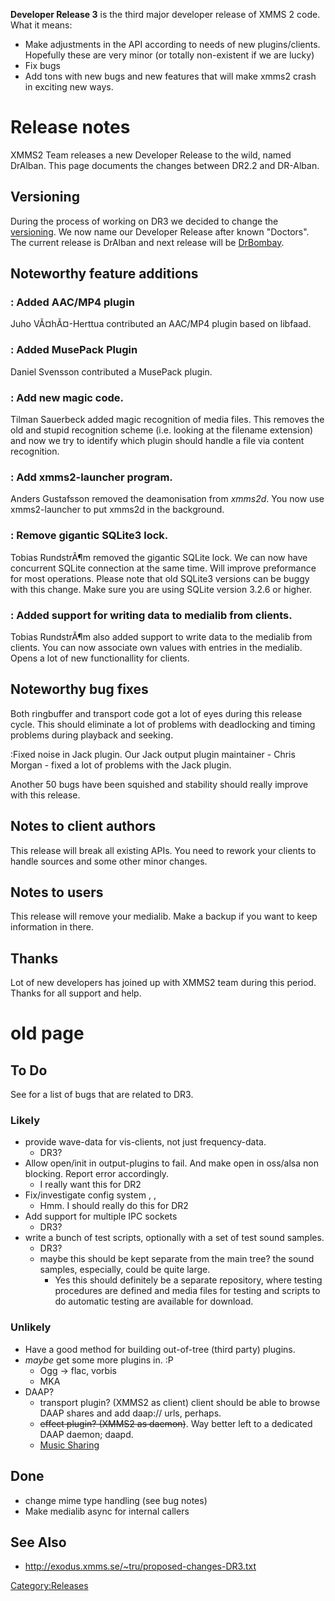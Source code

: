 {{Navbar}}

'''Developer Release 3''' is the third major developer release of XMMS 2 code. What it means:

* Make adjustments in the API according to needs of new plugins/clients. Hopefully these are very minor (or totally non-existent if we are lucky)
* Fix bugs
* Add tons with new bugs and new features that will make xmms2 crash in exciting new ways.


= Release notes =
XMMS2 Team releases a new Developer Release to the wild, named DrAlban. This
page documents the changes between DR2.2 and DR-Alban.

==Versioning==
During the process of working on DR3 we decided to change the [[versioning]]. We now
name our Developer Release after known "Doctors". The current release is DrAlban and next release will be [[Release:DrBombay|DrBombay]].

==Noteworthy feature additions==
=== {{Bug|273}}: Added AAC/MP4 plugin ===
Juho VÃ¤hÃ¤-Herttua contributed an AAC/MP4 plugin based on libfaad.

=== {{Bug|428}}: Added MusePack Plugin ===
Daniel Svensson contributed a MusePack plugin.

=== {{Bug|65}}: Add new magic code. ===
Tilman Sauerbeck added magic recognition of media files. This removes
the old and stupid recognition scheme (i.e. looking at the filename extension) and
now we try to identify which plugin should handle a file via content
recognition.

=== {{Bug|276}}: Add xmms2-launcher program. ===
Anders Gustafsson removed the deamonisation from ''xmms2d''. You now use
xmms2-launcher to put xmms2d in the background.

=== {{Bug|190}}: Remove gigantic SQLite3 lock. ===
Tobias RundstrÃ¶m removed the gigantic SQLite lock. We can now have
concurrent SQLite connection at the same time. Will improve preformance for
most operations. Please note that old SQLite3 versions can be buggy with
this change. Make sure you are using SQLite version 3.2.6 or higher.

=== {{Bug|282}}: Added support for writing data to medialib from clients. ===
Tobias RundstrÃ¶m also added support to write data to the medialib from
clients. You can now associate own values with entries in the medialib.
Opens a lot of new functionallity for clients.

== Noteworthy bug fixes ==
Both ringbuffer and transport code got a lot of eyes during this release cycle.
This should eliminate a lot of problems with deadlocking and timing
problems during playback and seeking.

{{Bug|334}}:Fixed noise in Jack plugin.
Our Jack output plugin maintainer - Chris Morgan - fixed a lot of problems with
the Jack plugin.

Another 50 bugs have been squished and stability should really improve with
this release.

== Notes to client authors ==
This release will break all existing APIs. You need to rework your clients
to handle sources and some other minor changes.

== Notes to users ==
This release will remove your medialib. Make a backup if you want to keep
information in there.

== Thanks ==
Lot of new developers has joined up with XMMS2 team during this period.
Thanks for all support and help.


= old page =

== To Do ==

See {{Bug|317}} for a list of bugs that are related to DR3.

=== Likely ===
* provide wave-data for vis-clients, not just frequency-data. {{Bug|192}}
** DR3?
* Allow open/init in output-plugins to fail. And make open in oss/alsa non blocking. Report error accordingly. {{Bug|191}}
** I really want this for DR2
* Fix/investigate config system {{Bug|99}}, {{Bug|97}}, {{Bug|19}}
** Hmm. I should really do this for DR2
* Add support for multiple IPC sockets {{Bug|89}}
** DR3?
* write a bunch of test scripts, optionally with a set of test sound samples.
** DR3?
** maybe this should be kept separate from the main tree? the sound samples, especially, could be quite large.
*** Yes this should definitely be a separate repository, where testing procedures are defined and media files for testing and scripts to do automatic testing are available for download.

=== Unlikely ===
* Have a good method for building out-of-tree (third party) plugins.
* ''maybe'' get some more plugins in. :P
** Ogg -> flac, vorbis
** MKA
* DAAP?
** transport plugin? (XMMS2 as client) client should be able to browse DAAP shares and add daap:// urls, perhaps.
** <strike>effect plugin? (XMMS2 as daemon)</strike>. Way better left to a dedicated DAAP daemon; daapd.
** [[Music Sharing]]


== Done ==
* change mime type handling {{Bug|65}} (see bug notes)
* Make medialib async for internal callers {{Bug|190}}


== See Also ==
* http://exodus.xmms.se/~tru/proposed-changes-DR3.txt

[[Category:Releases]]